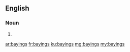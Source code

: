 ==English==

===Noun===
{{head|en|noun plural form}}

# {{plural of|baying|lang=en}}

[[ar:bayings]]
[[fr:bayings]]
[[ku:bayings]]
[[mg:bayings]]
[[my:bayings]]